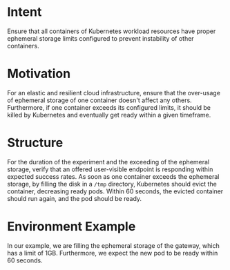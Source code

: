 # Intent
Ensure that all containers of Kubernetes workload resources have proper ephemeral storage limits configured to prevent instability of other containers.

# Motivation
For an elastic and resilient cloud infrastructure, ensure that the over-usage of ephemeral storage of one container doesn't affect any others.
Furthermore, if one container exceeds its configured limits, it should be killed by Kubernetes and eventually get ready within a given timeframe.

# Structure
For the duration of the experiment and the exceeding of the ephemeral storage, verify that an offered user-visible endpoint is responding within expected success rates.
As soon as one container exceeds the ephemeral storage, by filling the disk in a `/tmp` directory, Kubernetes should evict the container, decreasing ready pods. Within 60 seconds, the evicted container should run again, and the pod should be ready.

# Environment Example
In our example, we are filling the ephemeral storage of the gateway, which has a limit of 1GB. Furthermore, we expect the new pod to be ready within 60 seconds.